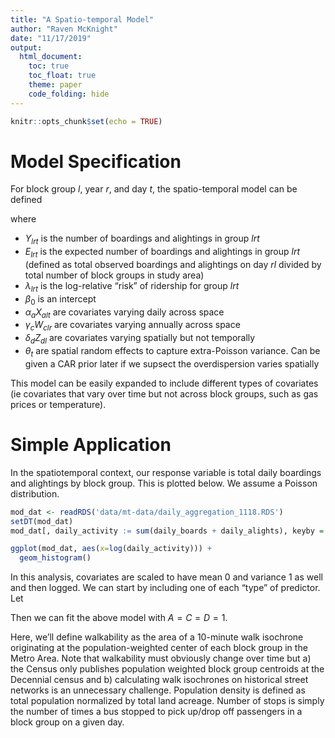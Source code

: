 ```yaml
---
title: "A Spatio-temporal Model"
author: "Raven McKnight"
date: "11/17/2019"
output: 
  html_document: 
    toc: true
    toc_float: true
    theme: paper
    code_folding: hide
---
```


```r
knitr::opts_chunk$set(echo = TRUE)
```


# Model Specification

For block group $l$, year $r$, and day $t$, the spatio-temporal model can be defined

\begin{align}

Y &\sim \text{Poisson}(E_{lrt} * \text{exp}(\lambda_{lrt})) \\
\lambda_{lrt} &= \beta_0 + \sum_{a=1}^{A}\alpha_aX_{alt} + \sum_{c=1}^{C}\gamma_cW_{clr} + \sum_{d=1}^{D}\delta_dZ_{dl} + \theta_t \\
\theta_t &\sim N(0, \frac{1}{\tau})

\end{align}

where

* $Y_{lrt}$ is the number of boardings and alightings in group $lrt$
* $E_{lrt}$ is the expected number of boardings and alightings in group $lrt$ (defined as total observed boardings and alightings on day $rl$ divided by total number of block groups in study area)
* $\lambda_{lrt}$ is the log-relative "risk" of ridership for group $lrt$
* $\beta_0$ is an intercept
* $\alpha_aX_{alt}$ are covariates varying daily across space
* $\gamma_cW_{clr}$ are covariates varying annually across space
* $\delta_dZ_{dl}$ are covariates varying spatially but not temporally
* $\theta_t$ are spatial random effects to capture extra-Poisson variance. Can be given a CAR prior later if we supsect the overdispersion varies spatially

This model can be easily expanded to include different types of covariates (ie covariates that vary over time but not across block groups, such as gas prices or temperature). 


# Simple Application

In the spatiotemporal context, our response variable is total daily boardings and alightings by block group. This is plotted below. We assume a Poisson distribution. 

```r
mod_dat <- readRDS('data/mt-data/daily_aggregation_1118.RDS')
setDT(mod_dat)
mod_dat[, daily_activity := sum(daily_boards + daily_alights), keyby = .(GEOID, date_key)]

ggplot(mod_dat, aes(x=log(daily_activity))) +
  geom_histogram()
```



In this analysis, covariates are scaled to have mean 0 and variance 1 as well and then logged. We can start by including one of each "type" of predictor. Let

\begin{align}
X_{1lt} &= \text{number of stops} \\
W_{1lr} &= \text{population density} \\
Z_{1l} &= \text{walkability}
\end{align}

Then we can fit the above model with $A = C = D = 1$. 

Here, we'll define walkability as the area of a 10-minute walk isochrone originating at the population-weighted center of each block group in the Metro Area. Note that walkability must obviously change over time but a) the Census only publishes population weighted block group centroids at the Decennial census and b) calculating walk isochrones on historical street networks is an unnecessary challenge. Population density is defined as total population normalized by total land acreage. Number of stops is simply the number of times a bus stopped to pick up/drop off passengers in a block group on a given day. 

<!-- So we'll definitely have the most "W" style covariates. Also, I will almost definitely want to give theta a CAR prior (if I do we're gonna get into some serious hyper-hyper priors oof --> 


